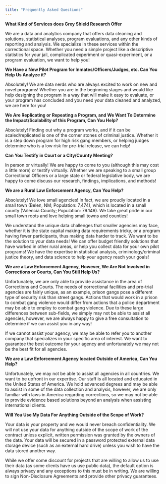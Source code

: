 ```yaml
---
title: "Frequently Asked Questions"
---
```


**What Kind of Services does Grey Shield Research Offer**

We are a data and analytics company that offers data cleaning and solutions, statistical analyses, program evaluations, and any other kinds of reporting and analysis. We specialize in these services within the correctional space. Whether you need a simple project like a descriptive statistics for your jail, complicated experiment or quasi-experiment, or a program evaluation, we want to help you! 

**We Have a New Pilot Program for Inmates/Officers/Judges, etc. Can You Help Us Analyze it?**

Absolutely! We are data nerds who are always excited to work on new and novel programs! Whether you are in the beginning stages and would like help designing the program in a way that will make it easy to evaluate, or your program has concluded and you need your data cleaned and analyzed, we are here for you! 

**We Are Replicating or Repeating a Program, and We Want To Determine the Impact/Scalability of this Program, Can You Help?**

Absolutely! Finding out why a program works, and if it can be scaled/replicated is one of the corner stones of criminal justice. Whether it is a step down program for high risk gang members, or helping judges determine who is a low risk for pre-trial release, we can help! 

**Can You Testify in Court or a City/County Meeting?**

In person or virtually! We are happy to come to you (although this may cost a little more) or testify virtually. Whether we are speaking to a small group Correctional Officers or a large state or federal legislative body, we are happy to come discuss our research, findings, implications, and methods! 

**We are a Rural Law Enforcement Agency, Can You Help?**

Absolutely! We love small agencies! In fact, we are proudly located in a small town (Belen, NM; Population: 7,474), which is located in a small county (Valencia County; Population: 79.149). We take great pride in our small town roots and love helping small towns and counties! 

We understand the unique data challenges that smaller agencies may face, whether it is the state capital making data requirements tricky, or a program having fewer participants, thus making data harder to track. We want to be the solution to your data needs! We can offer budget friendly solutions that have worked in other rural areas, or help you collect data for your own pilot programs! We have the expertise in statistical analysis, criminology/criminal justice theory, and data science to help your agency reach your goals! 

**We are a Law Enforcement Agency, However, We Are Not Involved in Corrections or Courts, Can You Still Help Us?**

Unfortunately, we are only able to provide assistance in the area of Corrections and Courts. The needs of correctional facilities and pre-trial agencies are fairly unique, as an example, prison gangs pose a different type of security risk than street gangs. Actions that would work in a prison to combat gang violence would differ from actions that a police department may be able to employ to combat gang violence. Due to these large differences between sub-fields, we simply may not be able to assist all agencies, however, we are always happy to give a free consultation to determine if we can assist you in any way! 

If we cannot assist  your agency, we may be able to refer you to another company that specializes in your specific area of interest. We want to guarantee the best outcome for your agency and unfortunately we may not be the best fit for all agencies. 

**We are a Law Enforcement Agency located Outside of America, Can You Help?**

Unfortunately, we may not be able to assist all agencies in all countries. We want to be upfront in our expertise. Our staff is all located and educated in the United States of America. We hold advanced degrees and may be able to assist in some of the data collection and analysis, however, we are only familiar with laws in America regarding corrections, so we may not be able to provide evidence based solutions beyond an analysis when assisting international clients. 

**Will You Use My Data For Anything Outside of the Scope of Work?**

Your data is your property and we would never breach confidentiality. We will not use your data for anything outside of the scope of work of the contract unless explicit, written permission was granted by the owners of the data. Your data will be secured in a password protected external data storage device (such as an external hard drive) unless you wish to have the data stored another way.

While we offer some discount for projects that are willing to allow us to use their data (as some clients have us use public data), the default option is always privacy and any exceptions to this must be in writing. We are willing to sign Non-Disclosure Agreements and provide other privacy guarantees. 
